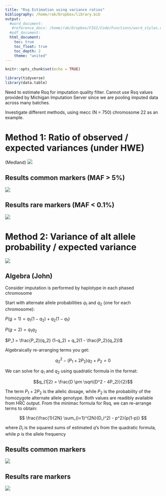 ```yaml
---
title: "Rsq Estimation using variance ratios"
bibliography: /home/rak/Dropbox/library.bib
output: 
  #word_document:
   #reference_docx: /home/rak/Dropbox/FIGI/Code/Functions/word_styles.docx
  #pdf_document:
  html_document:
    toc: true
    toc_float: true
    toc_depth: 2
    theme: "united"
---
```


```r
knitr::opts_chunk$set(echo = TRUE)
```

<!-- <style type="text/css"> -->
<!-- .main-container { -->
<!--   max-width: 1800px !important; -->
<!--   margin-left: auto; -->
<!--   margin-right: auto; -->
<!-- } -->
<!-- </style> -->

```r
library(tidyverse)
library(data.table)
```


Need to estimate Rsq for imputation quality filter. Cannot use Rsq values provided by Michigan Imputation Server since we are pooling imputed data across many batches.  

Investigate different methods, using mecc (N = 750) chromosome 22 as an example.  

# Method 1: Ratio of observed / expected variances (under HWE)

(Medland)
![](figures/Picture1.png)





## Results common markers (MAF > 5%)

![](mecc_chr22_Rsq_comparison_medland_common.png)

## Results rare markers (MAF < 0.1%)

![](mecc_chr22_Rsq_comparison_medland_rare.png)


# Method 2: Variance of alt allele probability / expected variance

![](figures/Picture2.png)



## Algebra (John)

Consider imputation is performed by haplotype in each phased chromosome  

Start with alternate allele probabilities $q_1$ and $q_2$ (one for each chromosome):   

$P(g=1) = q_1(1-q_2) + q_2(1-q_1)$  

$P(g=2) = q_1q_2$

$P_1 = \frac{P_2}{q_2} (1-q_2) + q_2(1 - \frac{P_2}{q_2})$

Algebraically re-arranging terms you get:  

$$q_2^2 - (P_1+2P_2)q_2 + P_2 = 0$$

We can solve for $q_1$ and $q_2$ using quadratic formula in the format:  

$$q_{1|2} = \frac{D \pm \sqrt{D^2 - 4P_2}}{2}$$

The term $P_1+2P_2$ is the allelic dosage, while $P_2$ is the probability of the homozygote alternate allele genotype. Both values are readibly available from HRC output. From the minimac formula for Rsq, we can re-arrange terms to obtain:  

$$ \frac{\frac{1}{2N} \sum_{i=1}^{2N}(D_i^2) - p^2}{p(1-p)} $$

where $D_i$ is the squared sums of estimated $q$'s from the quadratic formula, while $p$ is the allele frequency

## Results common markers

![](mecc_chr22_Rsq_comparison_minimac_common.png)

## Results rare markers

![](mecc_chr22_Rsq_comparison_minimac_rare.png)
